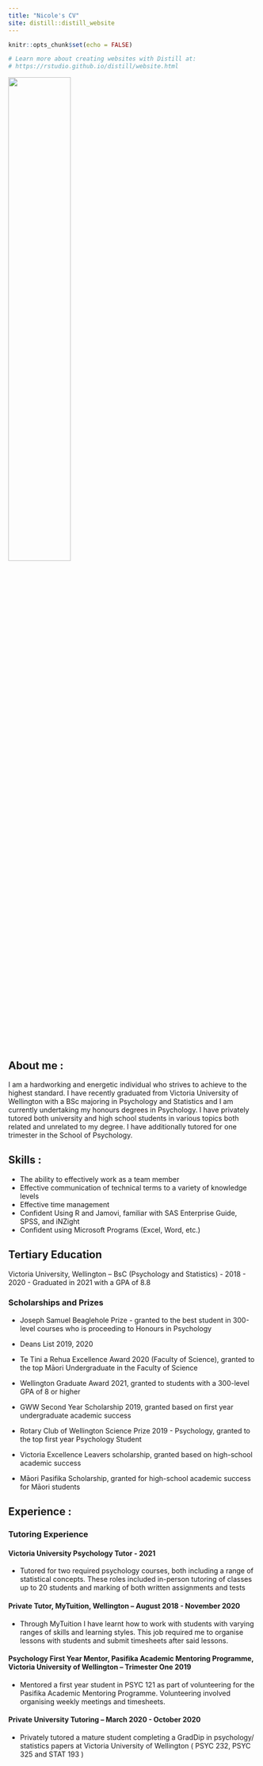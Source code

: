 ```yaml
---
title: "Nicole's CV"
site: distill::distill_website
---
```


```r
knitr::opts_chunk$set(echo = FALSE)

# Learn more about creating websites with Distill at:
# https://rstudio.github.io/distill/website.html

```

![](image0.jpeg){width=50%}

## About me :

I am a hardworking and energetic individual who strives to achieve to the highest standard. I have recently graduated from Victoria University of Wellington with a BSc majoring in Psychology and Statistics and I am currently undertaking my honours degrees in Psychology. I have privately tutored both university and high school students in various topics both related and unrelated to my degree. I have additionally tutored for one trimester in the School of Psychology.

## Skills :

- The ability to effectively work as a team member
- Effective communication of technical terms to a variety of knowledge levels
- Effective time management
- Confident Using R and Jamovi, familiar with SAS Enterprise Guide, SPSS, and iNZight
- Confident using Microsoft Programs (Excel, Word, etc.)

## Tertiary Education

Victoria University, Wellington – BsC (Psychology and Statistics) - 2018 - 2020
- Graduated in 2021 with a GPA of 8.8  

### Scholarships and Prizes  
- Joseph Samuel Beaglehole Prize - granted to the best student in 300-level courses who is proceeding to Honours in Psychology
- Deans List 2019, 2020

- Te Tini a Rehua Excellence Award 2020 (Faculty of Science), granted to the top Māori Undergraduate in the Faculty of Science
- Wellington Graduate Award 2021, granted to students with a 300-level GPA of 8 or higher
- GWW Second Year Scholarship 2019, granted based on first year undergraduate academic success

- Rotary Club of Wellington Science Prize 2019 - Psychology, granted to the top first year Psychology Student

- Victoria Excellence Leavers scholarship, granted based on high-school academic success

- Māori Pasifika Scholarship, granted for high-school academic success for Māori students

## Experience :

### Tutoring  Experience
#### Victoria University Psychology Tutor - 2021
- Tutored for two required psychology courses, both including a range of statistical concepts. These roles included in-person tutoring of classes up to 20 students and marking of both written assignments and tests

#### Private Tutor, MyTuition, Wellington – August 2018 - November 2020
- Through MyTuition I have learnt how to work with students with varying ranges of skills and learning styles. This job required me to organise lessons with students and submit timesheets after said lessons.

#### Psychology First Year Mentor, Pasifika Academic Mentoring Programme, Victoria University of Wellington – Trimester One 2019  
- Mentored a first year student in PSYC 121 as part of volunteering for the Pasifika Academic Mentoring Programme. Volunteering involved organising weekly meetings and timesheets.

#### Private University Tutoring – March 2020 - October 2020  
- Privately tutored a mature student completing a GradDip in psychology/ statistics papers at Victoria University of Wellington ( PSYC 232, PSYC 325 and STAT 193 )


